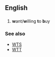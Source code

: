 ==English==
==={{initialism}}===
#{{Internet slang}} '''w'''ant/'''w'''illing '''t'''o '''b'''uy

===See also===
*[[WTS]]
*[[WTT]]